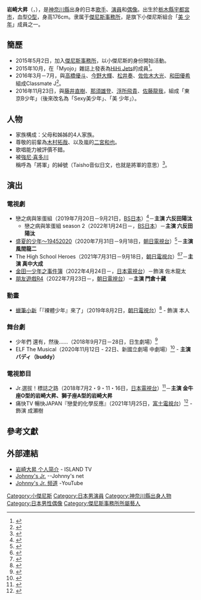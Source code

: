 {{藝人
| 姓名 = 岩崎大昇
| 類型 = 男藝人
| 圖片 = 
| 圖片尺寸 = 
| 圖片簡介 = 
| 本名 = 
| 外文名 = {{lang|ja|岩﨑 大昇}}
| 外文 = ja
| 羅馬拼音 = {{lang|ja|Iwasaki Taishō}}
| 暱稱 = 
| 國籍 = {{JPN}}
| 出生日期 = {{Birth date and age|year=2002|month=08|day=23}}
| 出生地點 = {{JPN}}[[栃木縣|栃木縣]][[宇都宮市|宇都宮市]]<ref name=youtube></ref>
| 居住地 = {{JPN}}[[神奈川縣|神奈川縣]]<ref>{{Cite web|title=岩﨑大昇 プロフィール|url=https://j-island.net/artist/person/id/33|access-date=2021-08-03|work=ISLAND TV|language=ja|archive-date=2021-01-28|archive-url=https://web.archive.org/web/20210128005635/https://j-island.net/artist/person/id/33|dead-url=no}}</ref>
| 逝世日期 = 
| 逝世地點 = 
| 職業 = {{hlist|歌手|演員|偶像}}
| 語言 = 
| 教育程度 = 
| 配偶 = 
| 音樂類型 = [[日本流行音樂|日本流行音樂]]
| 演奏樂器 = 
| 出道日期 = 
| 代表作 = 
| 活躍年代 = 2015年5月2日迄今
| 唱片公司 = 
| 經紀公司 = [[傑尼斯事務所|傑尼斯事務所]]
| 相關團體 = [[小傑尼斯#美_少年|美 少年]]
| 網站 = [https://j-island.net/artist/person/id/33 ISLAND TV - 岩崎大昇]
| 獎項 = 
| IMDb = 
}}
{{japanese|japanese=岩﨑 大昇|kana=いわさき たいしょう|romaji=Iwasaki Taishō}}

'''岩崎大昇'''（{{jpn|j=岩﨑 大昇|kk=いわさき たいしょう|rm=Iwasaki Taishō|f=no}}，{{bd|2002年|8月23日|||catIdx=Iwasaki Taishō}}），是[[神奈川縣|神奈川縣]]出身的日本[[歌手|歌手]]、[[演員|演員]]和[[偶像|偶像]]。出生於[[栃木縣|栃木縣]][[宇都宮市|宇都宮市]]，血型[[O型|O型]]，身高176cm。隶属于[[傑尼斯事務所|傑尼斯事務所]]，是旗下小傑尼斯組合「[[美_少年|美 少年]]」成員之一。

== 簡歷 ==
* 2015年5月2日，加入[[傑尼斯事務所|傑尼斯事務所]]，以小傑尼斯的身份開始活動。
* 2015年10月，在「Myojo」雜誌上發表為[[HiHi_Jets|HiHi Jets]]的成員<ref>{{Cite book|title=「HAPISTA★Jr.學園」『Myojo』2015年12月號|last=|publisher=集英社|year=|isbn=|location=|pages=74-75頁|first=|language=ja}}</ref>。
* 2016年3月－7月，與[[高橋優斗|高橋優斗]]、[[今野大輝|今野大輝]]、[[松井奏|松井奏]]、[[佐佐木大光|佐佐木大光]]、[[和田優希|和田優希]]組成Classmate J<ref>{{Cite web|title=傑尼斯銀座2016 出演者情報|url=http://web.archive.org/web/20160327025924/http://www.johnnys-net.jp/page?id=text&dataId=1004|accessdate=2020-08-04|author=|date=2016-03-27|format=|publisher=Johnny's net|language=ja|archive-date=2016-03-27|archive-url=https://web.archive.org/web/20160327025924/http://www.johnnys-net.jp/page?id=text&dataId=1004}}</ref>。
* 2016年11月23日，與[[藤井直樹|藤井直樹]]、[[那須雄登|那須雄登]]、[[浮所飛貴|浮所飛貴]]、[[佐藤龍我|佐藤龍我]]，組成「東京B少年」（後來改名為「Sexy美少年」、「美 少年」）。

== 人物 ==
* 家族構成：父母和姊姊的4人家族。
* 尊敬的前輩為[[木村拓哉|木村拓哉]]、以及嵐的[[二宮和也|二宮和也]]。
* 歌唱能力被評價不錯。
* 被[[強尼·喜多川|強尼·喜多川]]稱呼為「將軍」的綽號（Taisho音似日文{{lang|ja|大将（たいしょう）}}，也就是將軍的意思）<ref name=youtube>{{Citation|title=美 少年【理解できる？】クイズ岩﨑大昇！|url=https://www.youtube.com/watch?v=hqOjyryAGWQ|accessdate=2021-08-03|language=ja|archive-date=2021-07-14|archive-url=https://web.archive.org/web/20210714062051/https://www.youtube.com/watch?v=hqOjyryAGWQ|dead-url=no}}</ref>。

== 演出 ==

=== 電視劇 ===
* 戀之病與笨蛋組（2019年7月20日－9月21日，[[BS日本|BS日本]]）<ref>{{Cite web|title=戀之病與笨蛋組 CAST|url=https://www.bs4.jp/yarougumi/index.html#cast|accessdate=2020-08-04|author=|date=|format=|publisher=BS日本|language=ja|archive-date=2020-06-17|archive-url=https://web.archive.org/web/20200617084741/https://www.bs4.jp/yarougumi/index.html#cast|dead-url=no}}</ref>－'''主演 六反田陽汰'''
** 戀之病與笨蛋組 season 2（2022年1月24日－，[[BS日本|BS日本]]）－'''主演 六反田陽汰'''
* [[盛夏的少年～19452020|盛夏的少年～19452020]]（2020年7月31日－9月18日，[[朝日電視台|朝日電視台]]）<ref>{{Cite web|title=美 少年連續劇初主演「仲夏的少年」於7月開始|url=https://www.cinematoday.jp/news/N0116913|accessdate=2020-08-04|author=|date=2020-06-25|format=|publisher=cinematoday|language=ja|archive-date=2020-07-03|archive-url=https://web.archive.org/web/20200703083652/https://www.cinematoday.jp/news/N0116913|dead-url=no}}</ref>－'''主演 風間龍二'''
*The High School Heroes（2021年7月31日－9月18日，[[朝日電視台|朝日電視台]]）<ref>{{Cite web|title=美 少年、1年ぶり主演ドラマで“戦隊ヒーロー”に変身 テレ朝×東映とタッグ「期待で胸がパンパンです」|url=https://www.oricon.co.jp/news/2197653/full/|accessdate=2021-06-22|date=2021-06-22|website=ORICON NEWS|language=ja|archive-date=2021-07-12|archive-url=https://web.archive.org/web/20210712030231/https://www.oricon.co.jp/news/2197653/full/|dead-url=no}}</ref><ref>{{Cite web|title=オシドラサタデー『ザ・ハイスクール ヒーローズ』｜テレビ朝日|url=http://www.tv-asahi.co.jp/the_highschoolheroes/|accessdate=2021-06-22|website=|language=ja|archive-date=2021-09-08|archive-url=https://web.archive.org/web/20210908112838/https://www.tv-asahi.co.jp/the_highschoolheroes/|dead-url=no}}</ref>－'''主演 真中大成'''
* [[金田一少年之事件簿_(電視劇)#第五代（2022年）|金田一少年之事件簿]]（2022年4月24日－，[[日本電視台|日本電視台]]）－飾演 佐木龍太
* [[朋友遊戲#2022年電視劇|朋友遊戲R4]]（2022年7月23日－，[[朝日電視台|朝日電視台]]）－'''主演 門倉十藏'''

=== 動畫 ===
* [[蠟筆小新|蠟筆小新]]「『裸體少年』來了」（2019年8月2日，[[朝日電視台|朝日電視台]]）<ref>{{Cite web|title=高橋優斗和岩崎大昇第一次挑戰配音 坦言見到蠟筆小新「像做夢一樣」|url=https://www.oricon.co.jp/news/2140959/full/|accessdate=2020-08-04|author=|date=2019-07-26|format=|publisher=ORICON NEWS|language=ja|archive-date=2019-12-08|archive-url=https://web.archive.org/web/20191208002115/https://www.oricon.co.jp/news/2140959/full/|dead-url=no}}</ref> - 飾演 本人

=== 舞台劇 ===
* 少年們 還有，然後……（2018年9月7日－28日，日生劇場）<ref>{{Cite web|title=岩本照「想教後輩關於背部肌肉」 舞台劇「少年們」記者會|url=https://thetv.jp/news/detail/161386/|accessdate=2020-08-04|author=|date=2018-09-08|format=|publisher=THE電視|language=ja|archive-date=2019-08-14|archive-url=https://web.archive.org/web/20190814155214/https://thetv.jp/news/detail/161386/|dead-url=no}}</ref>
*ELF The Musical（2020年11月12日 - 22日、新國立劇場 中劇場）<ref>{{Cite web|title=岩崎大昇主演百老匯音樂劇『 ELF The Musical』|url=https://www.chunichi.co.jp/article/112665|accessdate=2021-04-26|date=2020-08-31|publisher=東京中日スポーツ|language=ja|archive-date=2021-04-29|archive-url=https://web.archive.org/web/20210429171405/https://www.chunichi.co.jp/article/112665|dead-url=no}}</ref> - '''主演 バディ（buddy）'''

=== 電視節目 ===
* Jr.選拔！標誌之路（2018年7月2・9・11・16日，[[日本電視台|日本電視台]]）<ref>{{Cite web|title=Jr.選拔！標誌之路|url=https://www.ntv.co.jp/shirube/|accessdate=2020-08-04|author=|date=2018|format=|publisher=日本電視台|language=ja|archive-date=2020-01-29|archive-url=https://web.archive.org/web/20200129121931/http://www.ntv.co.jp/shirube/|dead-url=no}}</ref>－'''主演 金牛座O型的岩崎大昇、獅子座A型的岩崎大昇'''
* 痛快TV 暢快JAPAN『戀愛的化學反應』（2021年1月25日，[[富士電視台|富士電視台]]）<ref>{{Cite web|title=面對岩崎大昇的「摸頭」和「壁咚」，任誰都會心動的|url=https://news.yahoo.co.jp/articles/c85c7b7edc13c508f73a28f56021964fca968d2f|accessdate=2021-04-26|date=2021-01-25|publisher=Yahoo! NEWS|language=ja|archive-date=2021-01-31|archive-url=https://web.archive.org/web/20210131011421/https://news.yahoo.co.jp/articles/c85c7b7edc13c508f73a28f56021964fca968d2f|dead-url=no}}</ref> - 飾演 成瀬樹

== 參考文獻 ==
{{reflist}}

== 外部連結 ==
* [https://j-island.net/artist/person/id/33 岩崎大昇 个人简介] {{Wayback|url=https://j-island.net/artist/person/id/33 |date=20210128005635 }}- ISLAND TV
* [https://www.johnnys-net.jp/page?id=artistTop&artist=21 Johnny's Jr.] {{Wayback|url=https://www.johnnys-net.jp/page?id=artistTop&artist=21 |date=20210125021829 }} --Johnny's net
* [https://www.youtube.com/channel/UC1cHlPIE-kqiPvpyYz2O8rQ Johnny's Jr. 频道] {{Wayback|url=https://www.youtube.com/channel/UC1cHlPIE-kqiPvpyYz2O8rQ |date=20200920073834 }}-YouTube

{{小傑尼斯}}
{{Authority control}}
{{DEFAULTSORT:Iwasaki Taisho}}
[[Category:小傑尼斯|Category:小傑尼斯]]
[[Category:日本男演員|Category:日本男演員]]
[[Category:神奈川縣出身人物|Category:神奈川縣出身人物]]
[[Category:日本男性偶像|Category:日本男性偶像]]
[[Category:傑尼斯事務所所屬藝人|Category:傑尼斯事務所所屬藝人]]